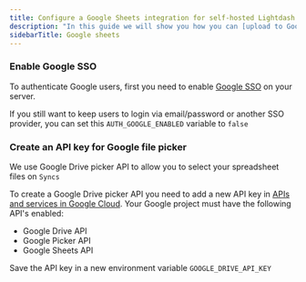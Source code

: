 ---
title: Configure a Google Sheets integration for self-hosted Lightdash
description: "In this guide we will show you how you can [upload to Google Sheets in scheduled deliveries](/references/google-sheets) and upload results from Google Sheets on `charts` on your on self-hosted Lightdash server."
sidebarTitle: Google sheets
---

### Enable Google SSO

To authenticate Google users, first you need to enable [Google SSO](https://docs.lightdash.com/self-host/customize-deployment/use-sso-login-for-self-hosted-lightdash#google) on your server.

If you still want to keep users to login via email/password or another SSO provider, you can set this `AUTH_GOOGLE_ENABLED` variable to `false`

### Create an API key for Google file picker

We use Google Drive picker API to allow you to select your spreadsheet files on `Syncs`

To create a Google Drive picker API you need to add a new API key in [APIs and services in Google Cloud](https://console.cloud.google.com/apis/credentials). Your Google project must have the following API's enabled:

* Google Drive API
* Google Picker API
* Google Sheets API

Save the API key in a new environment variable `GOOGLE_DRIVE_API_KEY`
